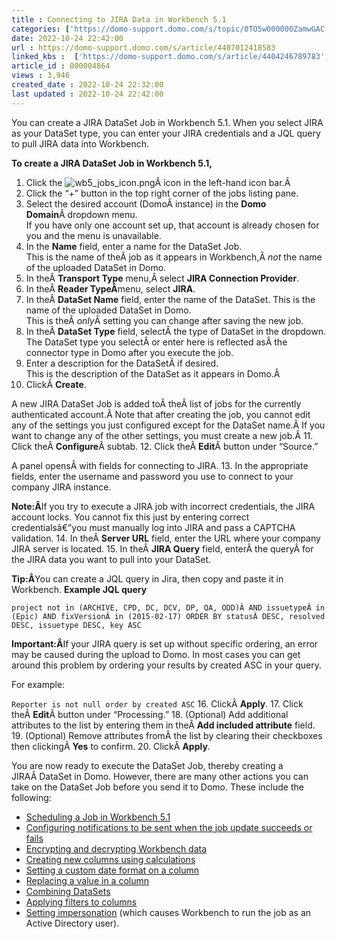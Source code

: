```yaml
---
title : Connecting to JIRA Data in Workbench 5.1
categories: ['https://domo-support.domo.com/s/topic/0TO5w000000ZamwGAC']
date: 2022-10-24 22:42:00
url : https://domo-support.domo.com/s/article/4407012418583
linked_kbs :  ['https://domo-support.domo.com/s/article/4404246789783', 'https://domo-support.domo.com/s/article/4407012982295', 'https://domo-support.domo.com/s/knowledge-base', 'https://domo-support.domo.com/s/article/360042925494', 'https://domo-support.domo.com/s/article/4407033576471', 'https://domo-support.domo.com/s/article/360043429953', 'https://domo-support.domo.com/s/article/4407012418583', 'https://domo-support.domo.com/s/article/4407013084439', 'https://domo-support.domo.com/s/article/4407022083351', 'https://domo-support.domo.com/s/article/4407019431831', 'https://domo-support.domo.com/s/article/360043429933', 'https://domo-support.domo.com/s/article/360043429693', 'https://domo-support.domo.com/s/topic/0TO5w000000ZamwGAC', 'https://domo-support.domo.com/s/article/4407021587735', 'https://domo-support.domo.com/s/article/4407013674519', 'https://domo-support.domo.com/s/article/4407013819671', 'https://domo-support.domo.com/s/article/360043429913']
article_id : 000004864
views : 3,946
created_date : 2022-10-24 22:32:00
last updated : 2022-10-24 22:42:00
---
```




You can create a JIRA DataSet Job in Workbench 5.1. When you select JIRA as your DataSet type, you can enter your JIRA credentials and a JQL query to pull JIRA data into Workbench.


**To create a JIRA DataSet Job in Workbench 5.1,**


1. Click the ![wb5_jobs_icon.png](wb5_jobs_icon.png)Â icon in the left-hand icon bar.Â
2. Click the "+" button in the top right corner of the jobs listing pane.
3. Select the desired account (DomoÂ instance) in the **Domo Domain**Â dropdown menu.  
If you have only one account set up, that account is already chosen for you and the menu is unavailable.
4. In the **Name** field, enter a name for the DataSet Job.  
This is the name of theÂ job as it appears in Workbench,Â *not* the name of the uploaded DataSet in Domo.
5. In theÂ **Transport Type** menu,Â select **JIRA Connection Provider**.
6. In theÂ **Reader TypeÂ**menu, select **JIRA**.
7. In theÂ **DataSet Name** field, enter the name of the DataSet. This is the name of the uploaded DataSet in Domo.  
This is theÂ *only*Â setting you can change after saving the new job.
8. In theÂ **DataSet Type** field, selectÂ the type of DataSet in the dropdown.  
The DataSet type you selectÂ or enter here is reflected asÂ the connector type in Domo after you execute the job.
9. Enter a description for the DataSetÂ if desired.  
This is the description of the DataSet as it appears in Domo.Â
10. ClickÂ **Create**.  
  
A new JIRA DataSet Job is added toÂ theÂ list of jobs for the currently authenticated account.Â Note that after creating the job, you cannot edit any of the settings you just configured except for the DataSet name.Â If you want to change any of the other settings, you must create a new job.Â
11. Click theÂ **Configure**Â subtab.
12. Click theÂ **Edit**Â button under "Source."  
  
A panel opensÂ with fields for connecting to JIRA.
13. In the appropriate fields, enter the username and password you use to connect to your company JIRA instance.


**Note:Â**If you try to execute a JIRA job with incorrect credentials, the JIRA account locks. You cannot fix this just by entering correct credentialsâ€”you must manually log into JIRA and pass a CAPTCHA validation.
14. In theÂ **Server URL** field, enter the URL where your company JIRA server is located.
15. In theÂ **JIRA Query** field, enterÂ the queryÂ for the JIRA data you want to pull into your DataSet.


**Tip:Â**You can create a JQL query in Jira, then copy and paste it in Workbench.
**Example JQL query**  
  
`project not in (ARCHIVE, CPD, DC, DCV, DP, QA, ODD)Â AND issuetypeÂ in (Epic) AND fixVersionÂ in (2015-02-17) ORDER BY statusÂ DESC, resolved DESC, issuetype DESC, key ASC`


**Important:Â**If your JIRA query is set up without specific ordering, an error may be caused during the upload to Domo. In most cases you can get around this problem by ordering your results by created ASC in your query.


For example:  
  
`Reporter is not null order by created ASC`
16. ClickÂ **Apply**.
17. Click theÂ **Edit**Â button under "Processing."
18. (Optional) Add additional attributes to the list by entering them in theÂ **Add included attribute** field.
19. (Optional) Remove attributes fromÂ the list by clearing their checkboxes then clickingÂ **Yes** to confirm.
20. ClickÂ **Apply**.


You are now ready to execute the DataSet Job, thereby creating a JIRAÂ DataSet in Domo. However, there are many other actions you can take on the DataSet Job before you send it to Domo. These include the following:



* [Scheduling a Job in Workbench 5.1](..\scheduling_a_job_in_workbench_51\index.html "Scheduling a Job in Workbench 4")
* [Configuring notifications to be sent when the job update succeeds or fails](..\setting_notifications_in_workbench_51\index.html "Setting Notifications in Workbench 4")
* [Encrypting and decrypting Workbench data](..\encrypting_decrypting_and_hashing_workbench_51_data\index.html "Encrypting and Decrypting Workbench 4 Data")
* [Creating new columns using calculations](..\creating_columns_in_workbench_51_using_calculations\index.html "Creating Columns in Workbench 4 Using Calculations")
* [Setting a custom date format on a column](..\setting_a_custom_date_format_on_a_column_in_workbench_51\index.html "Setting a Custom Date Format on a Column in Workbench 4")
* [Replacing a value in a column](..\replacing_a_column_value_in_workbench_51\index.html "Replacing a Column Value in Workbench 4")
* [Combining DataSets](..\combining_datasets_in_workbench_51\index.html "Combining DataSets in Workbench 4")
* [Applying filters to columns](..\filtering_columns_in_workbench_51\index.html "Filtering Columns in Workbench 4")
* [Setting impersonation](..\workbench_51_training_topics\index.md) (which causes Workbench to run the job as an Active Directory user).